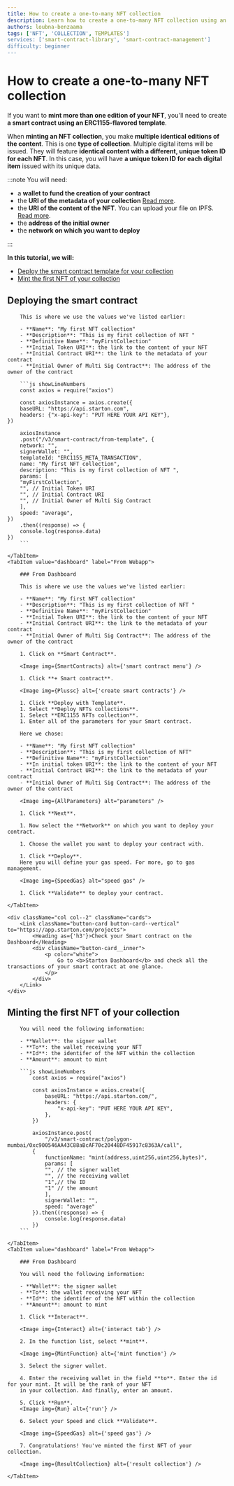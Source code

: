 ```yaml
---
title: How to create a one-to-many NFT collection
description: Learn how to create a one-to-many NFT collection using an ERC1155 template. This tutorial guides you through deploying a smart contract and minting your first NFT, with step-by-step instructions for both code and dashboard methods.
authors: loubna-benzaama
tags: ['NFT', 'COLLECTION', TEMPLATES']
services: ['smart-contract-library', 'smart-contract-management']
difficulty: beginner
---
```



# How to create a one-to-many NFT collection

If you want to **mint more than one edition of your NFT**, you'll need to create **a smart contract using an ERC1155-flavored template**.

When **minting an NFT collection**, you make **multiple identical editions of the content**. This is one **type of collection**. Multiple digital items will be issued. They will feature **identical content with a different, unique token ID for each NFT**. In this case, you will have **a unique token ID for each digital item** issued with its unique data.

:::note You will need:

-   a **wallet to fund the creation of your contract**
-   the **URI of the metadata of your collection** [Read more](/tutorials/uploading-metadata-nft).
-   the **URI of the content of the NFT**. You can upload your file on IPFS. [Read more](https://ipfs.eu.starton.com/ipfs/bafkreibhlkz5mw3yixp7337s7mfw2a5dsf6m6p5zswmj3cwlpfavcsyhxe).
-   the **address of the initial owner**
-   the **network on which you want to deploy**

:::

**In this tutorial, we will:**

-   [Deploy the smart contract template for your collection](#deploying-the-smart-contract)
-   [Mint the first NFT of your collection](#minting-the-first-nft-of-your-collection)

## Deploying the smart contract

<Tabs>
    <TabItem value="code" label="From Code">

        This is where we use the values we've listed earlier:

        - **Name**: "My first NFT collection"
        - **Description**: "This is my first collection of NFT "
        - **Definitive Name**: "myFirstCollection"
        - **Initial Token URI**: the link to the content of your NFT
        - **Initial Contract URI**: the link to the metadata of your contract
        - **Initial Owner of Multi Sig Contract**: The address of the owner of the contract

        ```js showLineNumbers
        const axios = require("axios")

        const axiosInstance = axios.create({
        baseURL: "https://api.starton.com",
        headers: {"x-api-key": "PUT HERE YOUR API KEY"},
    })

        axiosInstance
        .post("/v3/smart-contract/from-template", {
        network: "",
        signerWallet: "",
        templateId: "ERC1155_META_TRANSACTION",
        name: "My first NFT collection",
        description: "This is my first collection of NFT ",
        params: [
        "myFirstCollection",
        "", // Initial Token URI
        "", // Initial Contract URI
        "", // Initial Owner of Multi Sig Contract
        ],
        speed: "average",
    })
        .then((response) => {
        console.log(response.data)
    })
        ```

    </TabItem>
    <TabItem value="dashboard" label="From Webapp">

        ### From Dashboard

        This is where we use the values we've listed earlier:

        - **Name**: "My first NFT collection"
        - **Description**: "This is my first collection of NFT "
        - **Definitive Name**: "myFirstCollection"
        - **Initial Token URI**: the link to the content of your NFT
        - **Initial Contract URI**: the link to the metadata of your contract
        - **Initial Owner of Multi Sig Contract**: The address of the owner of the contract

        1. Click on **Smart Contract**.

        <Image img={SmartContracts} alt={'smart contract menu'} />

        1. Click **+ Smart contract**.

        <Image img={Plussc} alt={'create smart contracts'} />

        1. Click **Deploy with Template**.
        1. Select **Deploy NFTs collections**.
        1. Select **ERC1155 NFTs collection**.
        1. Enter all of the parameters for your Smart contract.

        Here we chose:

        - **Name**: "My first NFT collection"
        - **Description**: "This is my first collection of NFT"
        - **Definitive Name**: "myFirstCollection"
        - **In initial token URI**: the link to the content of your NFT
        - **Initial Contract URI**: the link to the metadata of your contract
        - **Initial Owner of Multi Sig Contract**: The address of the owner of the contract

        <Image img={AllParameters} alt="parameters" />

        1. Click **Next**.

        1. Now select the **Network** on which you want to deploy your contract.

        1. Choose the wallet you want to deploy your contract with.

        1. Click **Deploy**.
        Here you will define your gas speed. For more, go to gas management.

        <Image img={SpeedGas} alt="speed gas" />

        1. Click **Validate** to deploy your contract.

    </TabItem>

</Tabs>

<div className="row-is-multiline">

    <div className="col col--2" className="cards">
        <Link className="button-card button-card--vertical" to="https://app.starton.com/projects">
            <Heading as={'h3'}>Check your Smart contract on the Dashboard</Heading>
            <div className="button-card__inner">
                <p color="white">
                    Go to <b>Starton Dashboard</b> and check all the transactions of your smart contract at one glance.
                </p>
            </div>
        </Link>
    </div>

</div>

## Minting the first NFT of your collection

<Tabs>
    <TabItem value="code" label="From Code">

        You will need the following information:

        - **Wallet**: the signer wallet
        - **To**: the wallet receiving your NFT
        - **Id**: the identifer of the NFT within the collection
        - **Amount**: amount to mint

        ```js showLineNumbers
            const axios = require("axios")

            const axiosInstance = axios.create({
                baseURL: "https://api.starton.com/",
                headers: {
                    "x-api-key": "PUT HERE YOUR API KEY",
                },
            })

            axiosInstance.post(
                "/v3/smart-contract/polygon-mumbai/0xc900546AA43C88aBcAF70c20448DF45917c8363A/call",
            {
                functionName: "mint(address,uint256,uint256,bytes)",
                params: [
                "", // the signer wallet
                "", // the receiving wallet
                "1",// the ID
                "1" // the amount
                ],
                signerWallet: "",
                speed: "average"
            }).then((response) => {
                console.log(response.data)
            })
        ```

    </TabItem>
    <TabItem value="dashboard" label="From Webapp">

        ### From Dashboard

        You will need the following information:

        - **Wallet**: the signer wallet
        - **To**: the wallet receiving your NFT
        - **Id**: the identifer of the NFT within the collection
        - **Amount**: amount to mint

        1. Click **Interact**.

        <Image img={Interact} alt={'interact tab'} />

        2. In the function list, select **mint**.

        <Image img={MintFunction} alt={'mint function'} />

        3. Select the signer wallet.

        4. Enter the receiving wallet in the field **to**. Enter the id for your mint. It will be the rank of your NFT
        in your collection. And finally, enter an amount.

        5. Click **Run**.
        <Image img={Run} alt={'run'} />

        6. Select your Speed and click **Validate**.

        <Image img={SpeedGas} alt={'speed gas'} />

        7. Congratulations! You've minted the first NFT of your collection.

        <Image img={ResultCollection} alt={'result collection'} />

    </TabItem>

</Tabs>
